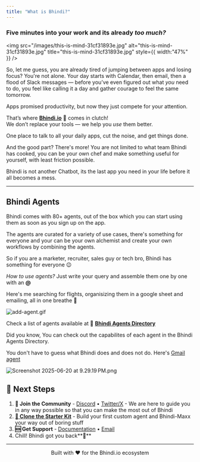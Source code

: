 ```yaml
---
title: "What is Bhindi?"
---
```


### Five minutes into your work and its already **_too much?_**

<img
  src="/images/this-is-mind-31cf31893e.jpg"
  alt="this-is-mind-31cf31893e.jpg"
  title="this-is-mind-31cf31893e.jpg"
  style={{ width:"47%" }}
/>

So, let me guess, you are already tired of jumping between apps and losing focus? You're not alone. Your day starts with Calendar, then email, then a flood of Slack messages — before you’ve even figured out what _you_ need to do, you feel like calling it a day and gather courage to feel the same tomorrow.

Apps promised productivity, but now they just compete for your attention.

That’s where [**Bhindi.io**](http://Bhindi.io)  🥳 comes in clutch\!\
We don’t replace your tools — we help you _use_ them better.

One place to talk to all your daily apps, cut the noise, and get things done.

And the good part? There's more\! You are not limited to what team Bhindi has cooked, you can be your own chef and make something useful for yourself, with least friction possible.

Bhindi is not another Chatbot, its the last app you need in your life before it all becomes a mess.

---

## Bhindi Agents

Bhindi comes with 80\+ agents, out of the box which you can start using them as soon as you sign up on the app.

The agents are curated for a variety of use cases, there's something for everyone and your can be your own alchemist and create your own workflows by combining the agents.

So if you are a marketer, recruiter, sales guy or tech bro, Bhindi has something for everyone 😉

_How to use agents?_ Just write your query and assemble them one by one with an **@**

Here's me searching for flights, organisizing them in a google sheet and emailing, all in one breathe 🧘

![add-agent.gif](/images/add-agent.gif)

Check a list of agents available at 📁 [**Bhindi Agents Directory**](https://directory.bhindi.io/)

Did you know, You can check out the capabilites of each agent in the Bhindi Agents Directory.

You don't have to guess what Bhindi does and does not do. Here's [Gmail agent](https://directory.bhindi.io/google-gmail)

![Screenshot 2025-06-20 at 9.29.19 PM.png](/images/Screenshot2025-06-20at9.29.19PM.png)

## 📖 Next Steps

1. **💬 Join the Community** - [Discord](https://discord.gg/hSfTG33ymy) • [Twitter/X](https://x.com/bhindiai) - We are here to guide you in any way possible so that you can make the most out of Bhindi
2. [**🚀 Clone the Starter Kit**](https://github.com/upsurgeio/bhindi-agent-starter) - Build your first custom agent and Bhindi-Maxx your way out of boring stuff
3. **🆘 Get Support** - [Documentation](https://github.com/upsurgeio/bhindi-docs) • [Email](mailto:info@bhindi.io)
4. Chill\! Bhindi got you back**💚**

---

<div align="center">
Built with ❤️ for the Bhindi.io ecosystem

</div>
